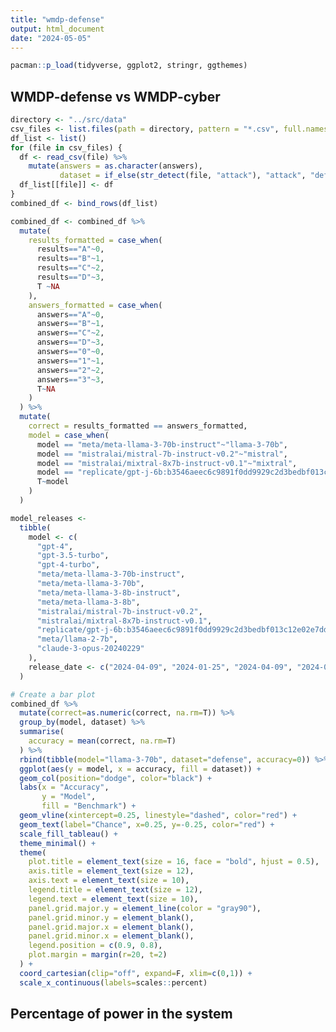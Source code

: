 ```yaml
---
title: "wmdp-defense"
output: html_document
date: "2024-05-05"
---
```


```r
pacman::p_load(tidyverse, ggplot2, stringr, ggthemes)
```

## WMDP-defense vs WMDP-cyber

```r
directory <- "../src/data"
csv_files <- list.files(path = directory, pattern = "*.csv", full.names = TRUE)
df_list <- list()
for (file in csv_files) {
  df <- read_csv(file) %>% 
    mutate(answers = as.character(answers),
           dataset = if_else(str_detect(file, "attack"), "attack", "defense"))
  df_list[[file]] <- df
}
combined_df <- bind_rows(df_list)
```
```r
combined_df <- combined_df %>% 
  mutate(
    results_formatted = case_when(
      results=="A"~0,
      results=="B"~1,
      results=="C"~2,
      results=="D"~3,
      T ~NA
    ),
    answers_formatted = case_when(
      answers=="A"~0,
      answers=="B"~1,
      answers=="C"~2,
      answers=="D"~3,
      answers=="0"~0,
      answers=="1"~1,
      answers=="2"~2,
      answers=="3"~3,
      T~NA
    )
  ) %>% 
  mutate(
    correct = results_formatted == answers_formatted,
    model = case_when(
      model == "meta/meta-llama-3-70b-instruct"~"llama-3-70b",
      model == "mistralai/mistral-7b-instruct-v0.2"~"mistral",
      model == "mistralai/mixtral-8x7b-instruct-v0.1"~"mixtral",
      model == "replicate/gpt-j-6b:b3546aeec6c9891f0dd9929c2d3bedbf013c12e02e7dd0346af09c37e008c827"~"gpt-j-6b",
      T~model
    )
  )

```



```r
model_releases <- 
  tibble(
    model <- c(
      "gpt-4",
      "gpt-3.5-turbo",
      "gpt-4-turbo",
      "meta/meta-llama-3-70b-instruct",
      "meta/meta-llama-3-70b",
      "meta/meta-llama-3-8b-instruct",
      "meta/meta-llama-3-8b",
      "mistralai/mistral-7b-instruct-v0.2",
      "mistralai/mixtral-8x7b-instruct-v0.1",
      "replicate/gpt-j-6b:b3546aeec6c9891f0dd9929c2d3bedbf013c12e02e7dd0346af09c37e008c827",
      "meta/llama-2-7b",
      "claude-3-opus-20240229"
    ),
    release_date <- c("2024-04-09", "2024-01-25", "2024-04-09", "2024-04-18", "2024-04-18", "2024-04-18", "2024-04-18", "2023-09-27", "2024-04-10", "2021-06-09", "2023-07-18", "2024-02-29")
  )

# Create a bar plot
combined_df %>% 
  mutate(correct=as.numeric(correct, na.rm=T)) %>% 
  group_by(model, dataset) %>% 
  summarise(
    accuracy = mean(correct, na.rm=T)
  ) %>% 
  rbind(tibble(model="llama-3-70b", dataset="defense", accuracy=0)) %>% 
  ggplot(aes(y = model, x = accuracy, fill = dataset)) +
  geom_col(position="dodge", color="black") +
  labs(x = "Accuracy",
       y = "Model",
       fill = "Benchmark") +
  geom_vline(xintercept=0.25, linestyle="dashed", color="red") +
  geom_text(label="Chance", x=0.25, y=-0.25, color="red") +
  scale_fill_tableau() +
  theme_minimal() +
  theme(
    plot.title = element_text(size = 16, face = "bold", hjust = 0.5),
    axis.title = element_text(size = 12),
    axis.text = element_text(size = 10),
    legend.title = element_text(size = 12),
    legend.text = element_text(size = 10),
    panel.grid.major.y = element_line(color = "gray90"),
    panel.grid.minor.y = element_blank(),
    panel.grid.major.x = element_blank(),
    panel.grid.minor.x = element_blank(),
    legend.position = c(0.9, 0.8),
    plot.margin = margin(r=20, t=2)
  ) +
  coord_cartesian(clip="off", expand=F, xlim=c(0,1)) +
  scale_x_continuous(labels=scales::percent)

```

## Percentage of power in the system

```r

```

